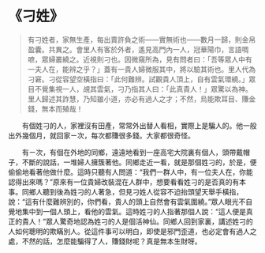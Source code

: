 # 《刁姓》

> 有刁姓者，家無生產，每出賣許負之術——實無術也——數月一歸，則金帛盈囊。共異之。會里人有客於外者，遙見高門內一人，冠華陽巾，言語啁嗻，眾婦叢繞之。近視則刁也。因微窺所為，見有問者曰：「吾等眾人中有一夫人在，能辨之乎？」蓋有一貴人婦微服其中，將以驗其術也。里人代為刁窘。刁從容望空橫指曰：「此何難辨。試觀貴人頂上，自有雲氣環繞。」眾目不覺集視一人，覘其雲氣，刁乃指其人曰：「此真貴人！」眾驚以為神。里人歸述其詐慧，乃知雖小道，亦必有過人之才；不然，烏能欺耳目、賺金錢，無本而殖哉！

&emsp;&emsp;有個姓刁的人，家裡沒有田產，常常外出替人看相，實際上是騙人的。他一般出外幾個月，就回家ㄧ次，每次都賺很多錢。大家都很奇怪。

&emsp;&emsp;有ㄧ次，有個在外地的同鄉，遠遠地看到一座高宅大院裏有個人，頭帶戴帽子，不斷的說話，一堆婦人擁簇著他。同鄉走近一看，就是那個姓刁的，於是，便偷偷地看著他做什麼。這時只聽有人問道：“我們一群人中，有一位夫人在，你能認得出來嗎？”原來有一位貴婦改裝混在人群中，想要看看姓刁的是否真的有本事。同鄉人聽到後為姓刁的人著急，但見刁姓人從容不迫抬頭望天舉手橫指，說：“這有什麼難辨別的，你們看，貴人的頭上自然會有雲氣圍繞。”眾人眼光不自覺地集中到一個人頭上，看他的雲氣。這時姓刁的人指著那個人說：“這人便是真正的貴人！”眾人驚奇地認為姓刁的人是個活神仙。同鄉人回到家裏，講述姓刁的人如何聰明的欺瞞別人。從這件事可以明白，即使是邪門歪道，也必定會有過人之處，不然的話，怎麼能騙得了人，賺錢財呢？真是無本生財呀。
